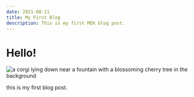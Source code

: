 ```yaml
---
date: 2021-08-11
title: My First Blog
description: This is my first MDX blog post.
---
```


# Hello!

![a corgi lying down near a fountain with a blossoming cherry tree in the background](../images/shiangling-RQbwjCKWxQw-unsplash.jpg)

this is my first blog post.
